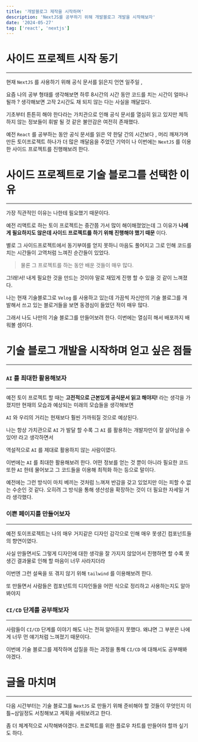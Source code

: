 ```yaml
---
title: '개발블로그 제작을 시작하며'
description: 'NextJS를 공부하기 위해 개발블로그 개발을 시작해보자'
date: '2024-05-27'
tag: ['react', 'nextjs']
---
```


# 사이드 프로젝트 시작 동기

---

현재 `NextJS` 를 사용하기 위해 공식 문서를 읽은지 언연 일주일 ,

요즘 나의 공부 형태를 생각해보면 하루 8시간의 시간 동안 코드를 치는 시간이 얼마나 될까 ? 생각해보면 고작 2시간도 채 되지 않는 다는 사실을 깨달았다.

기초부터 튼튼히 해야 한다라는 가치관으로 인해 공식 문서를 열심히 읽고 있지만 체득하지 않는 정보들이 휘발 될 것 같은 불안감은 여전히 존재했다.

예전 `React` 를 공부하는 동안 공식 문서를 읽은 약 한달 간의 시간보다 , 머리 깨져가며 만든 토이프로젝트 하나가 더 많은 깨달음을 주었던 기억이 나 이번에는 `NextJS` 를 이용한 사이드 프로젝트를 진행해보려 한다.

# 사이드 프로젝트로 기술 블로그를 선택한 이유

---

가장 직관적인 이유는 나한테 필요했기 때문이다.

예전 리액트로 하는 토이 프로젝트는 중간쯤 가서 많이 해이해졌었는데 그 이유가 **나에게 필요하지도 않은데 사이드 프로젝트를 하기 위해 진행해야 했기 때문** 이다.

별로 그 사이드프로젝트에서 동기부여를 얻지 못하니 마음도 풀어지고 그로 인해 코드를 치는 시간들이 고역처럼 느껴진 순간들이 있었다.

> 물론 그 프로젝트를 하는 동안 배운 것들이 매우 많다.

그!래!서! 내게 필요한 것을 만드는 것이야 말로 재밌게 진행 할 수 있을 것 같이 느껴졌다.

나는 현재 기술블로그로 `Velog` 를 사용하고 있는데 가끔씩 자신만의 기술 블로그를 개발해서 쓰고 있는 블로거들을 보면 동경심이 들었던 적이 매우 많다.

그래서 나도 나만의 기술 블로그를 만들어보려 한다. 이번에는 열심히 해서 배포까지 배워볼 셈이다.

# 기술 블로그 개발을 시작하며 얻고 싶은 점들

---

### `AI` 를 최대한 활용해보자

---

예전 토이 프로젝트 할 때는 **고전적으로 근본있게 공식문서 읽고 해야지!** 라는 생각을 가졌지만 현재의 모습과 예상되는 미래의 모습들을 생각해보면

`AI` 와 우리의 거리는 현재보다 훨씬 가까워질 것으로 예상된다.

나는 항상 가치관으로 `AI` 가 발달 할 수록 그 `AI` 를 활용하는 개발자만이 잘 살아남을 수 있어! 라고 생각하면서

역설적으로 `AI` 를 제대로 활용하지 않는 사람이였다.

이번에는 `AI` 를 최대한 활용해보려 한다. 어떤 정보를 얻는 것 뿐이 아니라 필요한 코드 또한 `AI` 한테 물어보고 그 코드들을 이용해 최적화 하는 등으로 말이다.

예전에는 그런 방식이 마치 베끼는 것처럼 느껴져 반감을 갖고 있었지만 이는 피할 수 없는 수순인 것 같다. 오히려 그 방식을 통해 생산성을 확장하는 것이 더 필요한 자세일 거라 생각했다.

### 이쁜 페이지를 만들어보자

---

예전 토이프로젝트는 나의 매우 거지같은 디자인 감각으로 인해 매우 못생긴 컴포넌트들의 향연이였다.

사실 만들면서도 그렇게 디자인에 대한 생각을 잘 가지지 않았어서 진행하면 할 수록 못생긴 결과물로 인해 할 마음이 너무 사라지더라

이번엔 그런 설욕을 또 겪지 않기 위해 `tailwind` 를 이용해보려 한다.

또 만들면서 사람들은 컴포넌트의 디자인들을 어떤 식으로 정리하고 사용하는지도 알아봐야지

### `CI/CD` 단계를 공부해보자

---

사람들이 `CI/CD` 단계를 이야기 해도 나는 전혀 알아듣지 못했다. 왜냐면 그 부분은 나에게 너무 먼 얘기처럼 느껴졌기 때문이다.

이번에 기술 블로그를 제작하며 삽질을 하는 과정을 통해 `CI/CD` 에 대해서도 공부해봐야겠다.

# 글을 마치며

---

다음 시간부터는 기술 블로그를 `NextJS` 로 만들기 위해 준비해야 할 것들이 무엇인지 이틀~삼일정도 서칭해보고 계획을 세워보려고 한다.

좀 더 체계적으로 시작해봐야겠다. 프로젝트를 위한 플로우 차트를 만들어야 할까 싶기도 하다.
